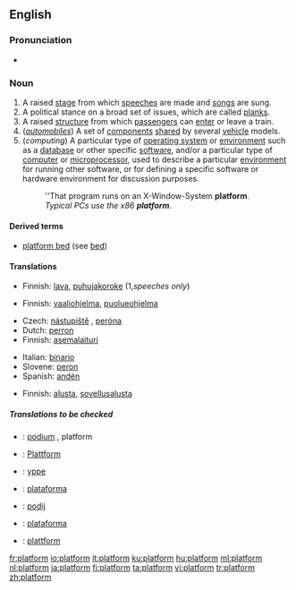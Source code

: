 ==English==

===Pronunciation===
*{{audio|en-us-platform.ogg|Audio (US)}}

===Noun===
{{en-noun}}

#A raised [[stage]] from which [[speech]]es are made and [[song]]s are sung.
#A political stance on a broad set of issues, which are called [[plank]]s.
#A raised [[structure]] from which [[passenger]]s can [[enter]] or leave a train.
#(''[[automobile]]s'') A set of [[component]]s [[share]]d by several [[vehicle]] models.
#(''computing'') A particular type of [[operating system]] or [[environment]] such as a [[database]] or other specific [[software]], and/or a particular type of [[computer]] or [[microprocessor]], used to describe a particular [[environment]] for running other software, or for defining a specific software or hardware environment for discussion purposes.
#:''That program runs on an X-Window-System '''platform'''.
#:''Typical PCs use the x86 '''platform'''.''

====Derived terms====
*[[platform bed]] (see [[bed]])

====Translations====
{{trans-top|A raised stage from which speeches are made and songs are sung}}
*Finnish: [[lava]], [[puhujakoroke]] (1,''speeches only'')
{{trans-mid}}
{{trans-bottom}}

{{trans-top|A political stance on a broad set of issues, which are called planks}}
*Finnish: [[vaaliohjelma]], [[puolueohjelma]]
{{trans-mid}}
{{trans-bottom}}

{{trans-top|structure for waiting for a train}}
*Czech: [[nástupiště]] {{n}}, [[peróna]] {{f}}
*Dutch: [[perron]] {{m}}
*Finnish: [[asemalaituri]]
{{trans-mid}}
*Italian: [[binario]] {{m}}
*Slovene: [[peron]] {{m}}
*Spanish: [[andén]] {{m}}
{{trans-bottom}}

{{trans-top|A set of components shared by several vehicle models}}
{{trans-mid}}
{{trans-bottom}}

{{trans-top|A particular type of operating system or environment}}
*Finnish: [[alusta]], [[sovellusalusta]]
{{trans-mid}}
{{trans-bottom}}

=====Translations to be checked=====
{{checktrans}}
{{top}}
*{{ttbc|Dutch}}: [[podium]] {{n}}, platform {{n}}
*{{ttbc|German}}: [[Plattform]] {{f}}
*{{ttbc|Old English}}: [[yppe]] {{f}}
*{{ttbc|Portuguese}}: [[plataforma]] {{f}}
{{mid}}
*{{ttbc|Slovene}}: [[podij]] {{m}}
*{{ttbc|Spanish}}: [[plataforma]] {{f}}
*{{ttbc|Swedish}}: [[plattform]] {{c}}
{{bottom}}

[[fr:platform]]
[[io:platform]]
[[it:platform]]
[[ku:platform]]
[[hu:platform]]
[[ml:platform]]
[[nl:platform]]
[[ja:platform]]
[[fi:platform]]
[[ta:platform]]
[[vi:platform]]
[[tr:platform]]
[[zh:platform]]